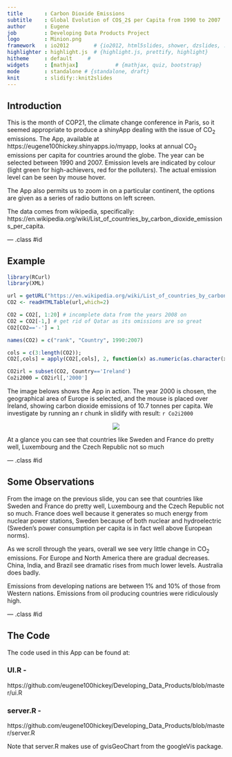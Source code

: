 ```yaml
---
title       : Carbon Dioxide Emissions
subtitle    : Global Evolution of CO$_2$ per Capita from 1990 to 2007
author      : Eugene
job         : Developing Data Products Project
logo        : Minion.png
framework   : io2012        # {io2012, html5slides, shower, dzslides, ...}
highlighter : highlight.js  # {highlight.js, prettify, highlight}
hitheme     : default     # 
widgets     : [mathjax]            # {mathjax, quiz, bootstrap}
mode        : standalone # {standalone, draft}
knit        : slidify::knit2slides
---
```


## Introduction

This is the month of COP21, the climate change conference in Paris, so it seemed appropriate to produce a shinyApp dealing with the issue of CO$_2$ emissions. The App, available at https://eugene100hickey.shinyapps.io/myapp, looks at annual CO$_2$ emissions per capita for countries around the globe. The year can be selected between 1990 and 2007. Emission levels are indicated by colour (light green for high-achievers, red for the polluters). The actual emission level can be seen by mouse hover.

The App also permits us to zoom in on a particular continent, the options are given as a series of radio buttons on left screen.

The data comes from wikipedia, specifically:  
https://en.wikipedia.org/wiki/List_of_countries_by_carbon_dioxide_emissions_per_capita.

--- .class #id 

## Example

```r
library(RCurl)
library(XML)

url = getURL("https://en.wikipedia.org/wiki/List_of_countries_by_carbon_dioxide_emissions_per_capita")
CO2 <- readHTMLTable(url,which=2)

CO2 = CO2[, 1:20] # incomplete data from the years 2008 on
CO2 = CO2[-1,] # get rid of Qatar as its omissions are so great
CO2[CO2=='-'] = 1

names(CO2) = c("rank", "Country", 1990:2007)

cols = c(3:length(CO2));    
CO2[,cols] = apply(CO2[,cols], 2, function(x) as.numeric(as.character(x)))

CO2irl = subset(CO2, Country=='Ireland')
Co2i2000 = CO2irl[,'2000']

```

The image belows shows the App in action. The year 2000 is chosen, the geographical area of Europe is selected, and the mouse is placed over Ireland, showing carbon dioxide emissions of 10.7 tonnes per capita. We investigate by running an r chunk in slidify with result:  `r Co2i2000 `

  

<div style='text-align: center;'>
  <img src="Europe.png" />
</div>

At a glance you can see that countries like Sweden and France do pretty well, Luxembourg and the Czech Republic not so much


--- .class #id

## Some Observations
From the image on the previous slide, you can see that countries like Sweden and France do pretty well, Luxembourg and the Czech Republic not so much. France does well because it generates so much energy from nuclear power stations, Sweden because of both nuclear and hydroelectric (Sweden's power consumption per capita is in fact well above European norms).

As we scroll through the years, overall we see very little change in CO$_2$ emissions. For Europe and North America there are gradual decreases. China, India, and Brazil see dramatic rises from much lower levels. Australia does badly. 

Emissions from developing nations are between 1% and 10% of those from Western nations. Emissions from oil producing countries were ridiculously high.


--- .class #id

## The Code

The code used in this App can be found at:

### UI.R -  
https://github.com/eugene100hickey/Developing_Data_Products/blob/master/ui.R

### server.R -    
https://github.com/eugene100hickey/Developing_Data_Products/blob/master/server.R


Note that server.R makes use of gvisGeoChart from the googleVis package.

